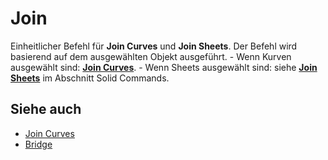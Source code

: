 
# Join

<Reference shortcut="J" command="Join" button="Im vorgeschlagenen Befehlsmenü" buttonIcon='button-join' />

Einheitlicher Befehl für **Join Curves** und **Join Sheets**. Der Befehl wird basierend auf dem ausgewählten Objekt ausgeführt.
    - Wenn Kurven ausgewählt sind: [**Join Curves**](join-curves).
    - Wenn Sheets ausgewählt sind: siehe [**Join Sheets**](/solid/join-sheets) im Abschnitt Solid Commands.

## Siehe auch
- [Join Curves](join-curves)
- [Bridge](bridge)
